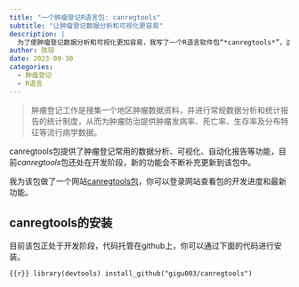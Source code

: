 ```yaml
---
title: "一个肿瘤登记R语言包: canregtools"
subtitle: "让肿瘤登记数据分析和可视化更容易"
description: |
  为了使肿瘤登记数据分析和可视化更加容易，我写了一个R语言软件包“*canregtools*”，这篇博文将详细介绍这个R包的功能和使用。
author: 陈琼
date: 2023-09-30
categories:
  - 肿瘤登记
  - R语言
---
```


> 肿瘤登记工作是搜集一个地区肿瘤数据资料，并进行常规数据分析和统计报告的统计制度，从而为肿瘤防治提供肿瘤发病率、死亡率、生存率及分布特征等流行病学数据。

canregtools包提供了肿瘤登记常用的数据分析、可视化、自动化报告等功能，目前*canregtools*包还处在开发阶段，新的功能会不断补充更新到该包中。

我为该包做了一个网站[canregtools包](https://caregtools.chenq.site)，你可以登录网站查看包的开发进度和最新功能。

## canregtools的安装

目前该包正处于开发阶段，代码托管在github上，你可以通过下面的代码进行安装。

```{{r}}
library(devtools)
install_github("gigu003/canregtools")
```

